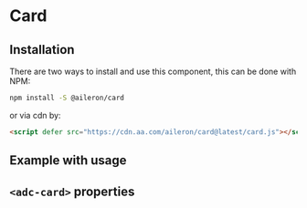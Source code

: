 
# Card

## Installation

There are two ways to install and use this component, this can be done with NPM:

```sh
npm install -S @aileron/card
```

or via cdn by:

```html
<script defer src="https://cdn.aa.com/aileron/card@latest/card.js"></script>
```

## Example with usage

<Preview withToolbar>
  <Story id="components-card--default" height="160px" />
</Preview>

## `<adc-card>` properties

<Props of="adc-card" />
